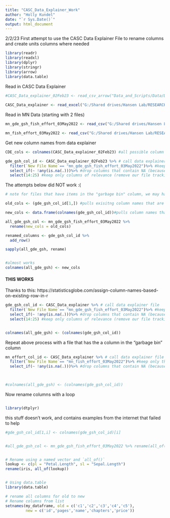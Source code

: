 ```yaml
---
title: "CASC_Data_Explainer_Work"
author: "Holly Kundel"
date: "`r Sys.Date()`"
output: html_document
---
```


2/2/23
First attempt to use the CASC Data Explainer File to rename columns and create units columns where needed

```r
library(readr)
library(readxl)
library(dplyr)
library(stringr)
library(arrow)
library(data.table)
```

Read in CASC Data Explainer
```r
#CASC_Data_explainer_02Feb23 <- read_csv_arrow("Data_and_Scripts/Data/Data_Explainer/CASC_Data_Explainer_for_R_Data_Manipulation_02Feb23.csv")
  
CASC_Data_explainer <- read_excel("G:/Shared drives/Hansen Lab/RESEARCH PROJECTS/Fish Survey Data/CASC_Data_Explainer_for_R_Data_Manipulation.xlsx")
```

Read in MN Data (starting with 2 files)
```r
mn_gde_gsh_fish_effort_03May2022 <- read_csv("G:/Shared drives/Hansen Lab/RESEARCH PROJECTS/Fish Survey Data/MN_Data/MN_raw_disaggregated_data/mn_gde_gsh_fish_effort_03May2022.csv")

mn_fish_effort_03May2022 <- read_csv("G:/Shared drives/Hansen Lab/RESEARCH PROJECTS/Fish Survey Data/MN_Data/MN_raw_disaggregated_data/mn_fish_effort_03May2022.csv")
```

Get new column names from data explainer
```r
CDE_cols <- colnames(CASC_Data_explainer_02Feb23) #all possible column names, including garbage column

gde_gsh_col_id <- CASC_Data_explainer_02Feb23 %>% # call data explainer file
  filter(`New File Name`== "mn_gde_gsh_fish_effort_03May2022")%>% #keep only the row relevant to this file
  select_if(~ !any(is.na(.)))%>% #drop columns that contain NA (because that means df doesn't contain that info)
  select(14:25) #keep only columns of relevance (remove our file tracking and urls)
```

The attempts below did NOT work :(
```r
# note for files that have items in the "garbage bin" column, we may have a different process where we remove garbage columns after 'filter' but before dropping na columns

old_cols <- (gde_gsh_col_id[1,]) #pulls exisitng column names that are in row 1

new_cols <- data.frame(colnames(gde_gsh_col_id))#pulls column names that have a match in our file of interest 

all_gde_gsh_col <- mn_gde_gsh_fish_effort_03May2022 %>%
  rename(new_cols = old_cols)

renamed_columns <- gde_gsh_col_id %>%
  add_row()

sapply(all_gde_gsh, rename)


#almost works
colnames(all_gde_gsh) <- new_cols
```

#### THIS WORKS


Thanks to this: https://statisticsglobe.com/assign-column-names-based-on-existing-row-in-r


```R
gde_gsh_col_id <- CASC_Data_explainer %>% # call data explainer file
  filter(`New File Name`== "mn_gde_gsh_fish_effort_03May2022")%>% #keep only the row relevant to this file
  select_if(~ !any(is.na(.)))%>% #drop columns that contain NA (because that means df doesn't contain that info)
  select(14:25) #keep only columns of relevance (remove our file tracking and urls)


colnames(all_gde_gsh) <- (colnames(gde_gsh_col_id))
```


Repeat above process with a file that has the a column in the "garbage bin" column
```r
mn_effort_col_id <- CASC_Data_explainer %>% # call data explainer file
  filter(`New File Name`== "mn_fish_effort_03May2022")%>% #keep only the row relevant to this file
  select_if(~ !any(is.na(.)))%>% #drop columns that contain NA (because that means df doesn't contain that info)
  


#colnames(all_gde_gsh) <- (colnames(gde_gsh_col_id))
```

Now rename columns with a loop
```r

```



```r
library(dtplyr)
```







this stuff doesn't work, and contains examples from the internet that failed to help
```r
#gde_gsh_col_id[1,i] <- colnames(gde_gsh_col_id)[i]


#all_gde_gsh_col <- mn_gde_gsh_fish_effort_03May2022 %>% rename(all_of(old_cols))


# Rename using a named vector and `all_of()`
lookup <- c(pl = "Petal.Length", sl = "Sepal.Length")
rename(iris, all_of(lookup))


# Using data.table
library(data.table)

# rename all columns for old to new
# Rename columns from list
setnames(my_dataframe, old = c('c1','c2','c3','c4','c5'), 
         new = c('id','pages','name','chapters','price'))
```
